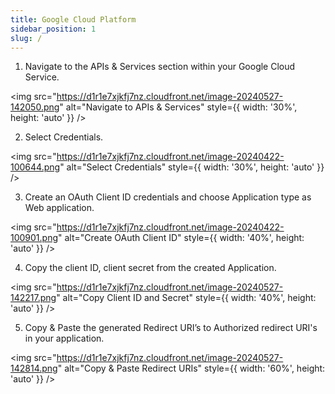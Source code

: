```yaml
---
title: Google Cloud Platform
sidebar_position: 1
slug: /
---
```



1. Navigate to the APIs & Services section within your Google Cloud Service.

<img src="https://d1r1e7xjkfj7nz.cloudfront.net/image-20240527-142050.png" alt="Navigate to APIs & Services" style={{ width: '30%', height: 'auto' }} />

2. Select Credentials.

<img src="https://d1r1e7xjkfj7nz.cloudfront.net/image-20240422-100644.png" alt="Select Credentials" style={{ width: '30%', height: 'auto' }} />

3. Create an OAuth Client ID credentials and choose Application type as Web application.

<img src="https://d1r1e7xjkfj7nz.cloudfront.net/image-20240422-100901.png" alt="Create OAuth Client ID" style={{ width: '40%', height: 'auto' }} />

4. Copy the client ID, client secret from the created Application.

<img src="https://d1r1e7xjkfj7nz.cloudfront.net/image-20240527-142217.png" alt="Copy Client ID and Secret" style={{ width: '40%', height: 'auto' }} />

5. Copy & Paste the generated Redirect URI’s to Authorized redirect URI's in your application.

<img src="https://d1r1e7xjkfj7nz.cloudfront.net/image-20240527-142814.png" alt="Copy & Paste Redirect URIs" style={{ width: '60%', height: 'auto' }} />
